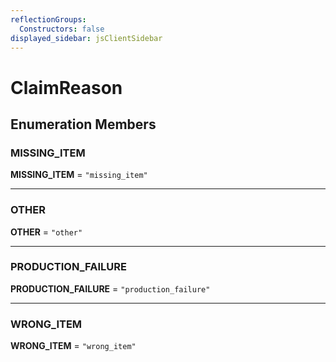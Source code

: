 ```yaml
---
reflectionGroups:
  Constructors: false
displayed_sidebar: jsClientSidebar
---
```



# ClaimReason

## Enumeration Members

### MISSING\_ITEM

 **MISSING\_ITEM** = `"missing_item"`

___

### OTHER

 **OTHER** = `"other"`

___

### PRODUCTION\_FAILURE

 **PRODUCTION\_FAILURE** = `"production_failure"`

___

### WRONG\_ITEM

 **WRONG\_ITEM** = `"wrong_item"`

